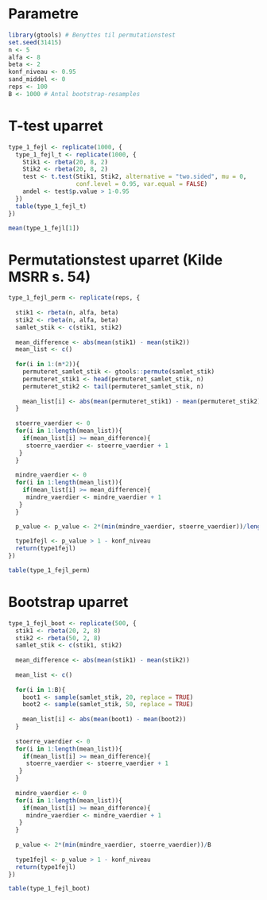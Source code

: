 # Parametre

```r
library(gtools) # Benyttes til permutationstest
set.seed(31415)
n <- 5
alfa <- 8
beta <- 2
konf_niveau <- 0.95
sand_middel <- 0
reps <- 100
B <- 1000 # Antal bootstrap-resamples
```

# T-test uparret

```r
type_1_fejl <- replicate(1000, {
  type_1_fejl_t <- replicate(1000, {
    Stik1 <- rbeta(20, 8, 2)
    Stik2 <- rbeta(20, 8, 2)
    test <- t.test(Stik1, Stik2, alternative = "two.sided", mu = 0,
                   conf.level = 0.95, var.equal = FALSE)
    andel <- test$p.value > 1-0.95
  })
  table(type_1_fejl_t)
})

mean(type_1_fejl[1])
```

# Permutationstest uparret (Kilde MSRR s. 54)

```r
type_1_fejl_perm <- replicate(reps, {
  
  stik1 <- rbeta(n, alfa, beta)
  stik2 <- rbeta(n, alfa, beta)
  samlet_stik <- c(stik1, stik2) 
  
  mean_difference <- abs(mean(stik1) - mean(stik2))
  mean_list <- c()
  
  for(i in 1:(n*2)){
    permuteret_samlet_stik <- gtools::permute(samlet_stik)
    permuteret_stik1 <- head(permuteret_samlet_stik, n)
    permuteret_stik2 <- tail(permuteret_samlet_stik, n)
  
    mean_list[i] <- abs(mean(permuteret_stik1) - mean(permuteret_stik2))
  }
  
  stoerre_vaerdier <- 0
  for(i in 1:length(mean_list)){
    if(mean_list[i] >= mean_difference){
     stoerre_vaerdier <- stoerre_vaerdier + 1
   }
  }
  
  mindre_vaerdier <- 0
  for(i in 1:length(mean_list)){
    if(mean_list[i] >= mean_difference){
     mindre_vaerdier <- mindre_vaerdier + 1
   }
  }

  p_value <- p_value <- 2*(min(mindre_vaerdier, stoerre_vaerdier))/length(mean_list)
  
  type1fejl <- p_value > 1 - konf_niveau
  return(type1fejl)
})

table(type_1_fejl_perm)
```

# Bootstrap uparret

```r
type_1_fejl_boot <- replicate(500, {
  stik1 <- rbeta(20, 2, 8)
  stik2 <- rbeta(50, 2, 8)
  samlet_stik <- c(stik1, stik2)
  
  mean_difference <- abs(mean(stik1) - mean(stik2))
  
  mean_list <- c()
  
  for(i in 1:B){
    boot1 <- sample(samlet_stik, 20, replace = TRUE)
    boot2 <- sample(samlet_stik, 50, replace = TRUE)
    
    mean_list[i] <- abs(mean(boot1) - mean(boot2))
  }
  
  stoerre_vaerdier <- 0
  for(i in 1:length(mean_list)){
    if(mean_list[i] >= mean_difference){
     stoerre_vaerdier <- stoerre_vaerdier + 1
   }
  }
  
  mindre_vaerdier <- 0
  for(i in 1:length(mean_list)){
    if(mean_list[i] >= mean_difference){
     mindre_vaerdier <- mindre_vaerdier + 1
   }
  }
  
  p_value <- 2*(min(mindre_vaerdier, stoerre_vaerdier))/B
  
  type1fejl <- p_value > 1 - konf_niveau
  return(type1fejl)
})

table(type_1_fejl_boot)
```



























